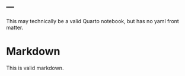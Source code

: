 ---
---

This may technically be a valid Quarto notebook, but has no yaml front matter.

# Markdown

This is valid markdown.
